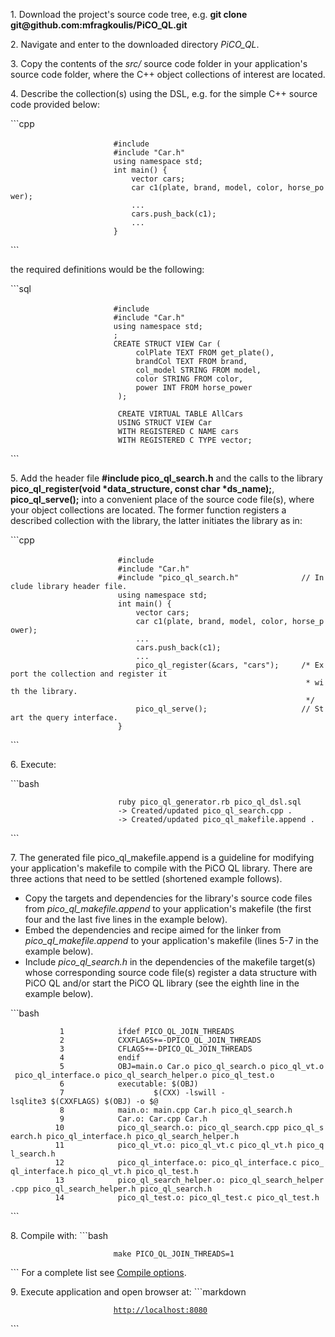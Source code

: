 1. Download the project's source code tree, e.g. '''git clone git@github.com:mfragkoulis/PiCO_QL.git'''

2. Navigate and enter to the downloaded directory ''PiCO_QL''.

3. Copy the contents of the ''src/'' source code folder in your application's source code folder, where the  C++ object collections of interest are located.

4. Describe the collection(s) using the DSL, e.g. for the simple C++ source code provided below:

```cpp
                        #include <vector>
                        #include "Car.h"
                        using namespace std;
                        int main() {
                            vector<Car> cars;
                            car c1(plate, brand, model, color, horse_power);
                            ...
                            cars.push_back(c1);
                            ...
                        }
```

the required definitions would be the following:

```sql
                        #include <vector>
                        #include "Car.h"
                        using namespace std;
                        ;
                        CREATE STRUCT VIEW Car (
                             colPlate TEXT FROM get_plate(),
                             brandCol TEXT FROM brand,
                             col_model STRING FROM model,
                             color STRING FROM color,
                             power INT FROM horse_power
                         );

                         CREATE VIRTUAL TABLE AllCars
                         USING STRUCT VIEW Car
                         WITH REGISTERED C NAME cars 
                         WITH REGISTERED C TYPE vector<Car>;
```

5. Add the header file '''#include pico_ql_search.h''' and the calls to the library '''pico_ql_register(void *data_structure, const char *ds_name);''', '''pico_ql_serve();''' into a convenient place of the source code file(s), where your object collections are located. The former function registers a described collection with the library, the latter initiates the library as in:

```cpp
                         #include <vector>
                         #include "Car.h"
                         #include "pico_ql_search.h"              // Include library header file.
                         using namespace std;
                         int main() {
                             vector<Car> cars;
                             car c1(plate, brand, model, color, horse_power);
                             ...
                             cars.push_back(c1);
                             ...
                             pico_ql_register(&cars, "cars");     /* Export the collection and register it   
                                                                   * with the library.
                                                                   */
                             pico_ql_serve();                     // Start the query interface.
                         }
```

6. Execute:

```bash
                         ruby pico_ql_generator.rb pico_ql_dsl.sql
                         -> Created/updated pico_ql_search.cpp .
                         -> Created/updated pico_ql_makefile.append .
```

7. The generated file pico_ql_makefile.append is a guideline for modifying your application's makefile to compile with the PiCO QL library. There are three actions that need to be settled (shortened example follows).
* Copy the targets and dependencies for the library's source code files from ''pico_ql_makefile.append'' to your application's makefile (the first four and the last five lines in the example below).
* Embed the dependencies and recipe aimed for the linker from ''pico_ql_makefile.append'' to your application's makefile (lines 5-7 in the example below).
* Include ''pico_ql_search.h'' in the dependencies of the makefile target(s) whose corresponding source code file(s) register a data structure with PiCO QL and/or start the PiCO QL library (see the eighth line in the example below).
```bash
            1            ifdef PICO_QL_JOIN_THREADS
            2            CXXFLAGS+=-DPICO_QL_JOIN_THREADS
            3            CFLAGS+=-DPICO_QL_JOIN_THREADS
            4            endif
            5            OBJ=main.o Car.o pico_ql_search.o pico_ql_vt.o pico_ql_interface.o pico_ql_search_helper.o pico_ql_test.o
            6            executable: $(OBJ)
            7                    $(CXX) -lswill -lsqlite3 $(CXXFLAGS) $(OBJ) -o $@
            8            main.o: main.cpp Car.h pico_ql_search.h
            9            Car.o: Car.cpp Car.h
           10            pico_ql_search.o: pico_ql_search.cpp pico_ql_search.h pico_ql_interface.h pico_ql_search_helper.h
           11            pico_ql_vt.o: pico_ql_vt.c pico_ql_vt.h pico_ql_search.h
           12            pico_ql_interface.o: pico_ql_interface.c pico_ql_interface.h pico_ql_vt.h pico_ql_test.h
           13            pico_ql_search_helper.o: pico_ql_search_helper.cpp pico_ql_search_helper.h pico_ql_search.h
           14            pico_ql_test.o: pico_ql_test.c pico_ql_test.h
```

8. Compile with:
```bash
                        make PICO_QL_JOIN_THREADS=1 
```
For a complete list see [[Plug-in-process#wiki-Compile_options|Compile options]]. 

9. Execute application and open browser at:
```markdown
                        http://localhost:8080
```